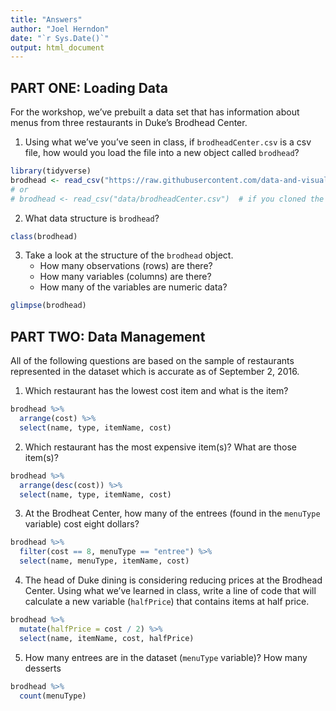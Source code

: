 ```yaml
---
title: "Answers"
author: "Joel Herndon"
date: "`r Sys.Date()`"
output: html_document
---
```


## PART ONE: Loading Data

For the workshop, we've prebuilt a data set that has information about menus from three restaurants in Duke's Brodhead Center.  

1. Using what we've you've seen in class, if `brodheadCenter.csv` is a csv file, how would you load the file into a new object called `brodhead`?

```r
library(tidyverse)
brodhead <- read_csv("https://raw.githubusercontent.com/data-and-visualization/Intro2R/master/data/brodheadCenter.csv")
# or 
# brodhead <- read_csv("data/brodheadCenter.csv")  # if you cloned the repository
```

2. What data structure is `brodhead`?

```r
class(brodhead)
```


3. Take a look at the structure of the `brodhead` object.
    - How many observations (rows) are there?
    - How many variables (columns) are there?
    - How many of the variables are numeric data?
    
```r
glimpse(brodhead)
```


## PART TWO: Data Management

All of the following questions are based on the sample of restaurants represented in the dataset which is accurate as of September 2, 2016.

1. Which restaurant has the lowest cost item and what is the item?

```r
brodhead %>% 
  arrange(cost) %>% 
  select(name, type, itemName, cost)
```


2. Which restaurant has the most expensive item(s)?  What are those item(s)?

```r
brodhead %>% 
  arrange(desc(cost)) %>% 
  select(name, type, itemName, cost)
```


3. At the Brodheat Center, how many of the entrees (found in the `menuType` variable) cost eight dollars?

```r
brodhead %>% 
  filter(cost == 8, menuType == "entree") %>% 
  select(name, menuType, itemName, cost)
```


4. The head of Duke dining is considering reducing prices at the Brodhead Center. Using what we've learned in class, write a line of code that will calculate a new variable (`halfPrice`) that contains items at half price.

```r
brodhead %>% 
  mutate(halfPrice = cost / 2) %>% 
  select(name, itemName, cost, halfPrice)
```


5. How many entrees are in the dataset (`menuType` variable)? How many desserts 
```r
brodhead %>% 
  count(menuType)
```

